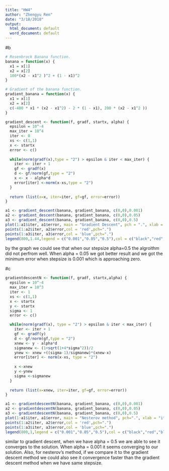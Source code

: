 ```yaml
---
title: "HW4"
author: "Zhengyu Ren"
date: "3/18/2018"
output:
  html_document: default
  word_document: default
---
```

#b
```r
# Rosenbrock Banana function.
banana = function(x) {   
  x1 = x[1]
  x2 = x[2]
  100*(x2 - x1^2 )^2 + (1 - x1)^2
}

# Gradient of the banana function.
gradient_banana = function(x) {
  x1 = x[1]
  x2 = x[2]
  c(-400 * x1 * (x2 - x1^2) - 2 * (1 - x1), 200 * (x2 - x1^2 ))
}

gradient_descent <- function(f, gradf, startx, alpha) {
  epsilon = 10^-4
  max_iter = 10^4
  iter <- 0
  xs <- c(1,1)
  x <- startx
  error <- c()
  
  while(norm(gradf(x),type = "2") > epsilon & iter < max_iter) {
    iter <- iter + 1
    gf <- gradf(x)
    d <- gf/norm(gf,type = "2")
    x <- x - alpha*d
    error[iter] <-norm(x-xs,type = "2")
  }
  
  return (list(x=x, iter=iter, gf=gf, error=error))
}

a1 <- gradient_descent(banana, gradient_banana, c(0,0),0.001)
a2 <- gradient_descent(banana, gradient_banana, c(0,0),0.05)
a3 <- gradient_descent(banana, gradient_banana, c(0,0),0.5)
plot(1:a1$iter, a1$error, main = "Gradient Descent", pch = ".", xlab = "iteration", ylab = "error")
points(1:a2$iter, a2$error,col = 'red',pch=".")
points(1:a3$iter, a3$error,col = 'blue',pch=".")
legend(800,1.44,legend = c("0.001","0.05","0.5"),col = c("black","red","blue"),pch = c(".",".","."),lty = 1,cex = 0.5)
```

by the graph we could see that when our stepsize alpha=0.5 the algroithm did not perfrom well. When alpha = 0.05 we got better result and we got the minimum error when stepsize is 0.001 which is approaching zero.

#c
```r
gradientdescentN <- function(f, gradf, startx,alpha) {
  epsilon = 10^-4
  max_iter = 10^3
  iter <- 1
  xs <- c(1,1)
  x <- startx
  y <- startx
  sigma <- 1
  error <- c()

  while(norm(gradf(x), type = "2") > epsilon & iter < max_iter) {
    iter <- iter + 1
    gf <- gradf(y)
    d <- gf/norm(gf,type = "2")
    xnew <- y - alpha*d
    sigmanew <- (1+sqrt(1+4*sigma^2))/2
    ynew <- xnew +((sigma-1)/sigmanew)*(xnew-x)
    error[iter] <- norm(x-xs, type = "2")
    
    x <-xnew
    y <-ynew
    sigma <-sigmanew
  }
  
  return (list(x=xnew, iter=iter, gf=gf, error=error))
}

a1 <- gradientdescentN(banana, gradient_banana, c(0,0),0.001)
a2 <- gradientdescentN(banana, gradient_banana, c(0,0),0.05)
a3 <- gradientdescentN(banana, gradient_banana, c(0,0),0.5)
plot(1:a1$iter, a1$error, main = "Nesterov method", pch=".", xlab = "iteration", ylab = "error")
points(1:a2$iter, a2$error,col = 'red',pch=".")
points(1:a3$iter, a3$error,col = 'blue',pch=".")
legend(800,1,legend = c("0.001","0.05","0.5"),col = c("black","red","blue"),pch = c(".",".","."),lty = 1,cex = 0.5)
```

similar to gradient descent, when we have alpha = 0.5 we are able to see it converges to the solution. When alpha = 0.001 it seems converging to our solution. Also, for nesterov's method, if we compare it to the gradient descent method we could also see it convergence faster than the gradient descent method when we have same stepsize.
